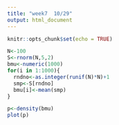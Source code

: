 ```yaml
---
title: "week7  10/29"
output: html_document
---
```


```r
knitr::opts_chunk$set(echo = TRUE)
```




```r
N<-100
S<-rnorm(N,5,2)
bmu<-numeric(1000)
for(i in 1:1000){
  rndno<-as.integer(runif(N)*N)+1
  smp<-S[rndno]
  bmu[i]<-mean(smp)
}

p<-density(bmu)
plot(p)


```
